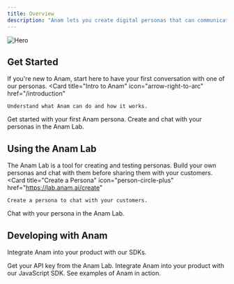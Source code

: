 ```yaml
---
title: Overview
description: "Anam lets you create digital personas that can communicate with your customers in real-time. Scale your product with human-like AI that is available 24/7. "
---
```


<img
  className="rounded-lg"
  src="/images/hero.png"
  alt="Hero"
/>

## Get Started
If you're new to Anam, start here to have your first conversation with one of our personas.
<CardGroup cols={3}>
  <Card
    title="Intro to Anam"
    icon="arrow-right-to-arc"
    href="/introduction"
  >
    Understand what Anam can do and how it works.
  </Card>
  <Card
    title="Quickstart"
    icon="rabbit-running"
    href="https://mintlify.com/docs/development"
  >
    Get started with your first Anam persona.
  </Card>
  <Card
    title="Explore the Lab"
    icon="browsers"
    href="https://lab.anam.ai"
  >
    Create and chat with your personas in the Anam Lab.
  </Card>
</CardGroup>

## Using the Anam Lab
The Anam Lab is a tool for creating and testing personas. Build your own personas and chat with them before sharing them with your customers.
<CardGroup cols={2}>
  <Card
    title="Create a Persona"
    icon="person-circle-plus"
    href="https://lab.anam.ai/create"
  >
    Create a persona to chat with your customers.
  </Card>
  <Card
    title="Chat with a Persona"
    icon="rocketchat"
    href="https://lab.anam.ai/chat"
  >
    Chat with your persona in the Anam Lab.
  </Card>
</CardGroup>

## Developing with Anam
Integrate Anam into your product with our SDKs.

<CardGroup cols={3}>
<Card
  title="Get your API key"
  icon="key"
  href="https://lab.anam.ai/settings"
>
  Get your API key from the Anam Lab.
</Card>
<Card
  title="Use the Anam SDK"
  icon="square-js"
  href="https://github.com/anam-ai/anam-sdk"
>
  Integrate Anam into your product with our JavaScript SDK.
</Card>
<Card
  title="Anam Examples"
  icon="code"
  href="https://github.com/anam-org/anam-examples"
>
  See examples of Anam in action.
</Card>
</CardGroup>